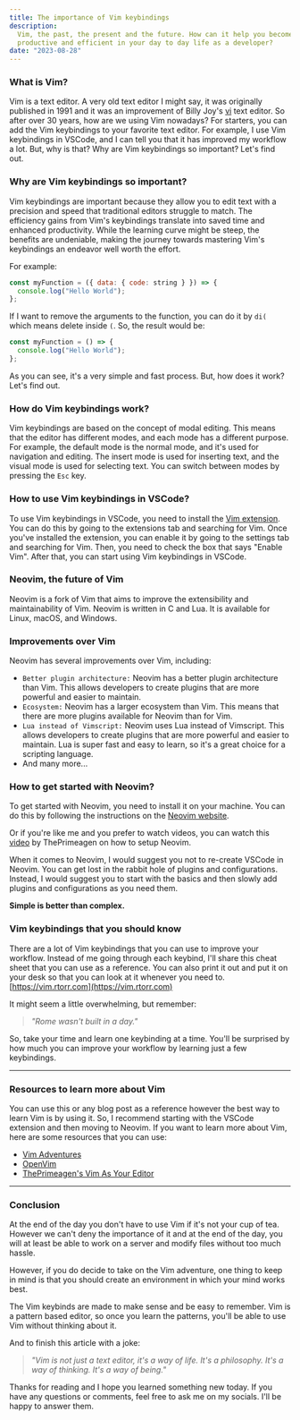 ```yaml
---
title: The importance of Vim keybindings
description:
  Vim, the past, the present and the future. How can it help you become more
  productive and efficient in your day to day life as a developer?
date: "2023-08-28"
---
```


### What is Vim?

Vim is a text editor. A very old text editor I might say, it was originally
published in 1991 and it was an improvement of Billy Joy's
[vi](https://www.cs.colostate.edu/helpdocs/vi.html) text editor. So after over
30 years, how are we using Vim nowadays? For starters, you can add the Vim
keybindings to your favorite text editor. For example, I use Vim keybindings in
VSCode, and I can tell you that it has improved my workflow a lot. But, why is
that? Why are Vim keybindings so important? Let's find out.

### Why are Vim keybindings so important?

Vim keybindings are important because they allow you to edit text with a
precision and speed that traditional editors struggle to match. The efficiency
gains from Vim's keybindings translate into saved time and enhanced
productivity. While the learning curve might be steep, the benefits are
undeniable, making the journey towards mastering Vim's keybindings an endeavor
well worth the effort.

For example:

```js
const myFunction = ({ data: { code: string } }) => {
  console.log("Hello World");
};
```

If I want to remove the arguments to the function, you can do it by `di(` which
means delete inside `(`. So, the result would be:

```js
const myFunction = () => {
  console.log("Hello World");
};
```

As you can see, it's a very simple and fast process. But, how does it work?
Let's find out.

### How do Vim keybindings work?

Vim keybindings are based on the concept of modal editing. This means that the
editor has different modes, and each mode has a different purpose. For example,
the default mode is the normal mode, and it's used for navigation and editing.
The insert mode is used for inserting text, and the visual mode is used for
selecting text. You can switch between modes by pressing the `Esc` key.

### How to use Vim keybindings in VSCode?

To use Vim keybindings in VSCode, you need to install the
[Vim extension](https://marketplace.visualstudio.com/items?itemName=vscodevim.vim).
You can do this by going to the extensions tab and searching for Vim. Once
you've installed the extension, you can enable it by going to the settings tab
and searching for Vim. Then, you need to check the box that says "Enable Vim".
After that, you can start using Vim keybindings in VSCode.

### Neovim, the future of Vim

Neovim is a fork of Vim that aims to improve the extensibility and
maintainability of Vim. Neovim is written in C and Lua. It is available for
Linux, macOS, and Windows.

### Improvements over Vim

Neovim has several improvements over Vim, including:

- `Better plugin architecture:` Neovim has a better plugin architecture than
  Vim. This allows developers to create plugins that are more powerful and
  easier to maintain.
- `Ecosystem:` Neovim has a larger ecosystem than Vim. This means that there are
  more plugins available for Neovim than for Vim.
- `Lua instead of Vimscript:` Neovim uses Lua instead of Vimscript. This allows
  developers to create plugins that are more powerful and easier to maintain.
  Lua is super fast and easy to learn, so it's a great choice for a scripting
  language.
- And many more...

### How to get started with Neovim?

To get started with Neovim, you need to install it on your machine. You can do
this by following the instructions on the [Neovim website](https://neovim.io/).

Or if you're like me and you prefer to watch videos, you can watch this
[video](https://www.youtube.com/watch?v=w7i4amO_zaE) by ThePrimeagen on how to
setup Neovim.

When it comes to Neovim, I would suggest you not to re-create VSCode in Neovim.
You can get lost in the rabbit hole of plugins and configurations. Instead, I
would suggest you to start with the basics and then slowly add plugins and
configurations as you need them.

**Simple is better than complex.**

### Vim keybindings that you should know

There are a lot of Vim keybindings that you can use to improve your workflow.
Instead of me going through each keybind, I'll share this cheat sheet that you
can use as a reference. You can also print it out and put it on your desk so
that you can look at it whenever you need to.
[https://vim.rtorr.com](https://vim.rtorr.com)

It might seem a little overwhelming, but remember:

> _"Rome wasn't built in a day."_

So, take your time and learn one keybinding at a time. You'll be surprised by
how much you can improve your workflow by learning just a few keybindings.

---

### Resources to learn more about Vim

You can use this or any blog post as a reference however the best way to learn
Vim is by using it. So, I recommend starting with the VSCode extension and then
moving to Neovim. If you want to learn more about Vim, here are some resources
that you can use:

- [Vim Adventures](https://vim-adventures.com/)
- [OpenVim](https://www.openvim.com/)
- [ThePrimeagen's Vim As Your Editor](https://www.youtube.com/playlist?list=PLm323Lc7iSW_wuxqmKx_xxNtJC_hJbQ7R)

---

### Conclusion

At the end of the day you don't have to use Vim if it's not your cup of tea.
However we can't deny the importance of it and at the end of the day, you will
at least be able to work on a server and modify files without too much hassle.

However, if you do decide to take on the Vim adventure, one thing to keep in
mind is that you should create an environment in which your mind works best.

The Vim keybinds are made to make sense and be easy to remember. Vim is a
pattern based editor, so once you learn the patterns, you'll be able to use Vim
without thinking about it.

And to finish this article with a joke:

> _"Vim is not just a text editor, it's a way of life. It's a philosophy. It's a
> way of thinking. It's a way of being."_

Thanks for reading and I hope you learned something new today. If you have any
questions or comments, feel free to ask me on my socials. I'll be happy to
answer them.
